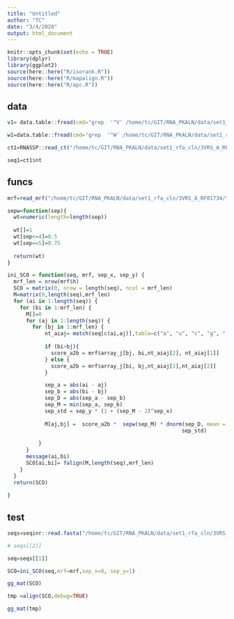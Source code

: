 ```yaml
---
title: "Untitled"
author: "TC"
date: "3/4/2020"
output: html_document
---
```


```r
knitr::opts_chunk$set(echo = TRUE)
library(dplyr)
library(ggplot2)
source(here::here("R/isorank.R"))
source(here::here("R/mapalign.R"))
source(here::here("R/apc.R"))

```

## data

```r

v1= data.table::fread(cmd="grep  '^V' /home/tc/GIT/RNA_PKALN/data/set1_rfa_cln/3VRS_A_RF01734/tmp.mrf")

w1=data.table::fread(cmd="grep  '^W' /home/tc/GIT/RNA_PKALN/data/set1_rfa_cln/3VRS_A_RF01734/tmp.mrf")
```

```r
ct1=RNASSP::read_ct("/home/tc/GIT/RNA_PKALN/data/set1_rfa_cln/3VRS_A_RF01734/3VRS_A.ct")

seq1=ct1$nt
```

## funcs



```r
mrf=read_mrf("/home/tc/GIT/RNA_PKALN/data/set1_rfa_cln/3VRS_A_RF01734/tmp.mrf")
```





```r

sepw=function(sep){
  wt=numeric(length=length(sep))
  
  wt[]=1
  wt[sep<=4]=0.5
  wt[sep==5]=0.75
  
  return(wt)
}

ini_SCO = function(seq, mrf, sep_x, sep_y) {
  mrf_len = nrow(mrf$h)
  SCO = matrix(0, nrow = length(seq), ncol = mrf_len)
  M=matrix(0,length(seq),mrf_len)
  for (ai in 1:length(seq)) {
    for (bi in 1:mrf_len) {
      M[]=0
      for (aj in 1:length(seq)) {
        for (bj in 1:mrf_len) {
            nt_aiaj= match(seq[c(ai,aj)],table=c("a", "u", "c", "g", "-"))
            
            if (bi>bj){
              score_a2b = mrf$array_j[bj, bi,nt_aiaj[2], nt_aiaj[1]]
            } else {
              score_a2b = mrf$array_j[bi, bj,nt_aiaj[1],nt_aiaj[2]]
            }

            sep_a = abs(ai - aj)
            sep_b = abs(bi - bj)
            sep_D = abs(sep_a - sep_b)
            sep_M = min(sep_a, sep_b)
            sep_std = sep_y * (1 + (sep_M - 2)^sep_x)
            
            M[aj,bj] =  score_a2b *  sepw(sep_M) * dnorm(sep_D, mean = 0, sd =
                                                        sep_std)
    
          }
      }
      message(ai,bi)
      SCO[ai,bi]= falign(M,length(seq),mrf_len)
    }
  }
  return(SCO)
  
}
```







## test

```r
seqs=seqinr::read.fasta("/home/tc/GIT/RNA_PKALN/data/set1_rfa_cln/3VRS_A_RF01734/tmp.ungapped.msa")

# seqs[[2]]

seq=seqs[[1]]
```



```r
SCO=ini_SCO(seq,mrf=mrf,sep_x=0, sep_y=1)

```

```r
gg_mat(SCO)
```

```r
tmp =align(SCO,debug=TRUE)
```

```r
gg_mat(tmp)
```




